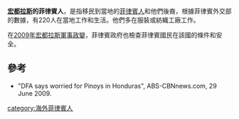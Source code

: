'''[[宏都拉斯|宏都拉斯]]的菲律賓人'''，是指移民到當地的[[菲律賓人|菲律賓人]]和他們後裔，根據菲律賓外交部的數據，有220人在當地工作和生活。他們多在服裝或紡織工廠工作。

在[[2009年宏都拉斯軍事政變|2009年宏都拉斯軍事政變]]，菲律賓政府也檢查菲律賓國民在該國的條件和安全。

==參考==
*"DFA says worried for Pinoys in Honduras", ABS-CBNnews.com, 29 June 2009.

{{海外菲律賓人}}
[[category:海外菲律賓人|category:海外菲律賓人]]